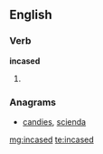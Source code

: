 ==English==

===Verb===
'''incased'''

# {{past of|[[incase]]}}

===Anagrams===
* [[candies#English|candies]], [[scienda#English|scienda]]

[[mg:incased]]
[[te:incased]]